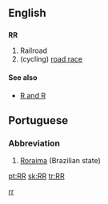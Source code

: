 ==English==
==={{initialism}}===
'''RR'''

# Railroad
# (cycling) [[road race]]

====See also====
* [[R and R]]

==Portuguese==
===Abbreviation===
#[[Roraima]] (Brazilian state)

[[Category:Cycle racing|rr]]

[[pt:RR]]
[[sk:RR]]
[[tr:RR]]